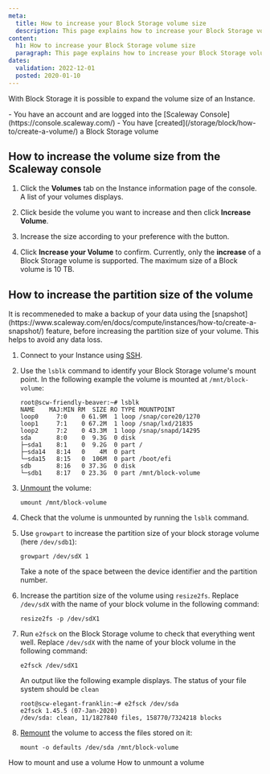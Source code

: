```yaml
---
meta:
  title: How to increase your Block Storage volume size
  description: This page explains how to increase your Block Storage volume
content:
  h1: How to increase your Block Storage volume size
  paragraph: This page explains how to increase your Block Storage volume
dates:
  validation: 2022-12-01
  posted: 2020-01-10
---
```


With Block Storage it is possible to expand the volume size of an Instance.

<Message type="requirement">
  - You have an account and are logged into the [Scaleway Console](https://console.scaleway.com/) 
  - You have [created](/storage/block/how-to/create-a-volume/) a Block Storage volume
</Message>

## How to increase the volume size from the Scaleway console

1. Click the **Volumes** tab on the Instance information page of the console. A list of your volumes displays.
2. Click <Icon name="more" /> beside the volume you want to increase and then click **Increase Volume**.
3. Increase the size according to your preference with the <Icon name="plus" /> button. 
    <Lightbox src="scaleway-increase-volume-modal.webp" alt="" />
4. Click **Increase your Volume** to confirm.
    <Message type="note">
      Currently, only the **increase** of a Block Storage volume is supported. The maximum size of a Block volume is 10 TB.

    </Message>

## How to increase the partition size of the volume

<Message type="tip">
  It is recommeneded to make a backup of your data using the [snapshot](https://www.scaleway.com/en/docs/compute/instances/how-to/create-a-snapshot/) feature, before increasing the partition size of your volume. This helps to avoid any data loss. 
</Message>


1. Connect to your Instance using [SSH](https://www.scaleway.com/en/docs/compute/instances/how-to/connect-to-instance/).
2. Use the `lsblk` command to identify your Block Storage volume's mount point. In the following example the volume is mounted at `/mnt/block-volume`: 
    ```
    root@scw-friendly-beaver:~# lsblk
    NAME    MAJ:MIN RM  SIZE RO TYPE MOUNTPOINT
    loop0     7:0    0 61.9M  1 loop /snap/core20/1270
    loop1     7:1    0 67.2M  1 loop /snap/lxd/21835
    loop2     7:2    0 43.3M  1 loop /snap/snapd/14295
    sda       8:0    0  9.3G  0 disk
    ├─sda1    8:1    0  9.2G  0 part /
    ├─sda14   8:14   0    4M  0 part
    └─sda15   8:15   0  106M  0 part /boot/efi
    sdb       8:16   0 37.3G  0 disk
    └─sdb1    8:17   0 23.3G  0 part /mnt/block-volume
    ```
3. [Unmount](https://www.scaleway.com/en/docs/storage/block/how-to/unmount-a-volume/) the volume:
    ```
    umount /mnt/block-volume
    ```
4. Check that the volume is unmounted by running the `lsblk` command. 
5. Use `growpart` to increase the partition size of your block storage volume (here `/dev/sdb1`):
    ```
    growpart /dev/sdX 1
    ```

    <Message type="tip">
      Take a note of the space between the device identifier and the partition number. 
    </Message>
6. Increase the partition size of the volume using `resize2fs`. Replace `/dev/sdX` with the name of your block volume in the following command:
    ```
    resize2fs -p /dev/sdX1
    ```
7. Run `e2fsck` on the Block Storage volume to check that everything went well. Replace `/dev/sdX` with the name of your block volume in the following command:
    ```
    e2fsck /dev/sdX1
    ```

    An output like the following example displays. The status of your file system should be `clean`

    ```
    root@scw-elegant-franklin:~# e2fsck /dev/sda
    e2fsck 1.45.5 (07-Jan-2020)
    /dev/sda: clean, 11/1827840 files, 158770/7324218 blocks
    ```
8. [Remount](https://www.scaleway.com/en/docs/storage/block/how-to/mount-and-use-volume/) the volume to access the files stored on it: 
    ```
    mount -o defaults /dev/sda /mnt/block-volume
    ```

<Navigation title="See Also">
  <PreviousButton to="/storage/block/how-to/mount-and-use-volume/">How to mount and use a volume</PreviousButton>
  <NextButton to="/storage/block/how-to/unmount-a-volume/">How to unmount a volume</NextButton>
</Navigation>
